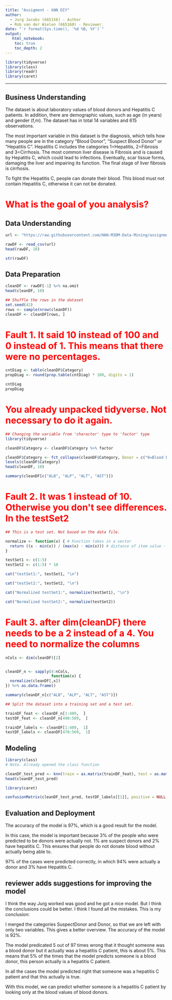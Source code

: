 ```yaml
---
title: "Assigment - kNN DIY"
author:
  - Jurg Jacobs (665156) - Author
  - Rob van der Wielen (665160) - Reviewer.
date: "`r format(Sys.time(), '%d %B, %Y')`"
output:
   html_notebook:
    toc: true
    toc_depth: 2
---
```



```r
library(tidyverse)
library(class)
library(readr)
library(caret)
```

---

## Business Understanding
The dataset is about laboratory values of blood donors and Hepatitis C patients. In addition, there are demographic values, such as age (in years) and gender (f,m). The dataset has in total 14 variables and 615 observations. 

The most important variable in this dataset is the diagnosis, which tells how many people are in the category "Blood Donor", "Suspect Blood Donor" or "Hepatitis C". Hepatitis C includes the categories 1=Hepatitis, 2=Fibrosis and 3=Cirrhosis. The most common liver disease is Fibrosis and is caused by Hepatitis C, which could lead to infections. Eventually, scar tissue forms, damaging the liver and impairing its function. The final stage of liver fibrosis is cirrhosis. 

To fight the Hepatitis C, people can donate their blood. This blood must not contain Hepatitis C, otherwise it can not be donated. 



<body>
  <h1 style="color:#FF0000";>What is the goal of you analysis?</h1>
</body>

## Data Understanding
```r

url <- "https://raw.githubusercontent.com/HAN-M3DM-Data-Mining/assignments/master/datasets/KNN-hcvdat0.csv"

rawDF <- read_csv(url)
head(rawDF, 10)

str(rawDF)
```


## Data Preparation
```r
cleanDF <- rawDF[-1] %>% na.omit
head(cleanDF, 10)

## Shuffle the rows in the dataset
set.seed(42)
rows <- sample(nrow(cleanDF))
cleanDF <- cleanDF[rows, ]

```

 <body>
 <h1 style="color:#FF0000";> Fault 1. It said 10 instead of 100 and 0 instead of 1. This means that there were no percentages.</h1>
 </body>

```r
cntDiag <- table(cleanDF$Category)
propDiag <- round(prop.table(cntDiag) * 100, digits = 1)

cntDiag
propDiag
```

 <body>
 <h1 style="color:#FF0000";> You already unpacked tidyverse. Not necessary to do it again.</h1>
 </body>
 
```r
## Changing the variable from 'character' type to 'factor' type
library(tidyverse)

cleanDF$Category <- cleanDF$Category %>% factor

cleanDF$Category <- fct_collapse(cleanDF$Category, Donor = c("0=Blood Donor", "0s=suspect Blood Donor"), HepatitisC = c("1=Hepatitis", "2=Fibrosis", "3=Cirrhosis"))
levels(cleanDF$Category)
head(cleanDF, 10)

summary(cleanDF[c("ALB", "ALP", "ALT", "AST")])
```

 <body>
 <h1 style="color:#FF0000";> Fault 2. It was 1 instead of 10. Otherwise you don't see differences. In the testSet2</h1>
 </body>
 
 
 
```r
## This is a test set. Not based on the data file. 

normalize <- function(x) { # Function takes in a vector
  return ((x - min(x)) / (max(x) - min(x))) # distance of item value - minimum vector value divided by the range of all vector values
}

testSet1 <- c(1:5)
testSet2 <- c(1:5) * 10

cat("testSet1:", testSet1, "\n")

cat("testSet2:", testSet2, "\n")

cat("Normalized testSet1:", normalize(testSet1), "\n")

cat("Normalized testSet2:", normalize(testSet2))
```
  <body>
 <h1 style="color:#FF0000";> Fault 3. after dim(cleanDF) there needs to be a 2 instead of a 4. You need to normalize the columns</h1>
 </body>

```r
nCols <- dim(cleanDF)[2]


cleanDF_n <- sapply(4:nCols,
                    function(x) {
  normalize(cleanDF[,x])
}) %>% as.data.frame()

summary(cleanDF_n[c("ALB", "ALP", "ALT", "AST")])
```

```r
## Split the dataset into a training set and a test set.

trainDF_feat <- cleanDF_n[1:489,  ]
testDF_feat <- cleanDF_n[490:589,  ]

trainDF_labels <- cleanDF[1:489,  1]
testDF_labels <- cleanDF[470:569,  1]
```

## Modeling
```r
library(class)
# Note. Already opened the class function

cleanDF_test_pred <- knn(train = as.matrix(trainDF_feat), test = as.matrix(testDF_feat), cl = as.matrix(trainDF_labels), k = 11)
head(cleanDF_test_pred)
```

```r
library(caret)

confusionMatrix(cleanDF_test_pred, testDF_labels[[1]], positive = NULL, dnn = c("Prediction", "True"))
```


## Evaluation and Deployment
The accuracy of the model is 97%, which is a good result for the model. 

In this case, the model is important because 3% of the people who were predicted to be donors were actually not. 1% are suspect donors and 2% have hepatitis C. This ensures that people do not donate blood without actually being able to. 

97% of the cases were predicted correctly, in which 94% were actually a donor and 3% have Hepatitis C. 

## reviewer adds suggestions for improving the model
I think the way Jurg worked was good and he got a nice model. But I think the conclusions could be better. I think I found all the mistakes. This is my conclusion: 

I merged the categories SuspectDonor and Donor, so that we are left with only two variables. This gives a better overview. The accuracy of the model is 92%. 

The model predicated 5 out of 97 times wrong that it thought someone was a blood donor but it actually was a hepatitis C patient, this is about 5%. This means that 5% of the times that the model predicts someone is a blood donor, this person actually is a hepatitis C patient. 

In all the cases the model predicted right that someone was a hepatitis C patient and that this actually is true. 

With this model, we can predict whether someone is a hepatitis C patient by looking only at the blood values of blood donors.
